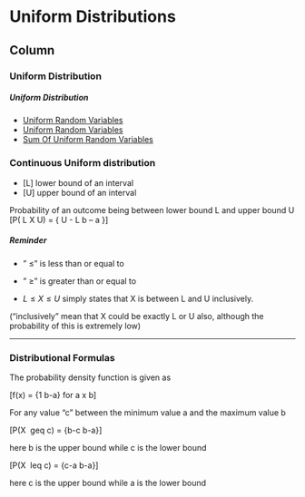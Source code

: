 Uniform Distributions {data-navmenu="Continuous Distributions"}
=====================================

Column {.tabset}
-------------------------------------------------





### Uniform Distribution

<h5>Uniform Distribution</h5>

* <a href= "https://www.youtube.com/watch?v=lxQEM8J8VrU">Uniform Random Variables</a>
* <a href = "https://youtu.be/093X1SWd1cg/">Uniform Random Variables</a>
* <a href = "https://youtu.be/OBIUmaHGgfA/"> Sum Of Uniform Random Variables </a>


### Continuous Uniform distribution


* [L] lower bound of an interval
* [U] upper bound of an interval

Probability of an outcome being between lower bound L and upper bound U
\[P( L \leq X \leq U)  =  { U - L \over  b – a }\]



<h5>Reminder</h5>

* " $\leq$" is less than or equal to

* " $\geq$" is greater than or equal to

* $L \leq X \leq U$ simply states that X is between L and U inclusively.

("inclusively" mean that X could be exactly L or U also, although the probability of this is extremely low)


-------------------------------------------------------------------

### Distributional Formulas

The probability density function is given as

\[f(x) = {1 \over b-a} for a \leq x \leq b\]

For any value "c" between the minimum value a and the maximum value b

\[P(X \ geq c) = {b-c \over b-a}\]

here b is the upper bound while c is the lower bound


\[P(X \ leq c) = {c-a \over b-a}\]

here c is the upper bound while a is the lower bound
